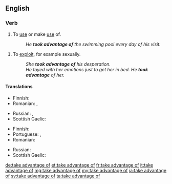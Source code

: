 ==English==

===Verb===
{{head|en|verb|head=to [[take advantage]] [[of]]}}

# To [[use#verb|use]] or make [[use#noun|use]] of.
#: ''He '''took advantage of''' the swimming pool every day of his visit.''
{{quote-Fanny Hill|part=3
|But now this visit of my soft warm hand in those so sensible parts had put every thing into such ungovernable fury that, disdaining all further preluding, and '''taking advantage of''' my commodious posture, he made the storm fall where I scarce patiently expected, and where he was sure to lay it}}
# To [[exploit#Verb|exploit]], for example sexually.
#: ''She '''took advantage of''' his desperation.''
#: ''He toyed with her emotions just to get her in bed. He '''took advantage''' of her.''

====Translations====
{{trans-top|make use of}}
* Finnish: {{t+|fi|käyttää}}
* Romanian: {{t-|ro|a abuza de}}, {{t-|ro|a exploata (o situație)}}
{{trans-mid}}
* Russian: {{t+|ru|воспользоваться|tr=vospólʹzovatʹsja|sc=Cyrl}}, {{t+|ru|использовать|tr=ispólʹzovatʹ|sc=Cyrl}} {{qualifier|transitive}}
* Scottish Gaelic: {{t-|gd|gabh brath air}}
{{trans-bottom}}

{{trans-top|exploit}}
* Finnish: {{t-|fi|käyttää hyväksi}}
* Portuguese: {{t-|pt|tirar vantagem de}}, {{t+|pt|explorar}}
* Romanian: {{t-|ro|exploata}}
{{trans-mid}}
* Russian: {{t+|ru|эксплуатировать|tr=ekspluatírovatʹ|sc=Cyrl}}
* Scottish Gaelic: {{t-|gd|gabh brath air}}
{{trans-bottom}}

[[de:take advantage of]]
[[et:take advantage of]]
[[fr:take advantage of]]
[[it:take advantage of]]
[[mg:take advantage of]]
[[my:take advantage of]]
[[ja:take advantage of]]
[[sv:take advantage of]]
[[ta:take advantage of]]